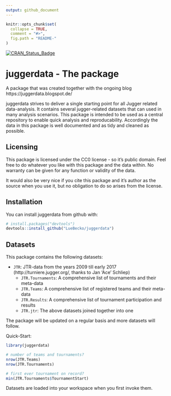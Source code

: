 ```yaml
---
output: github_document
---
```


<!-- README.md is generated from README.Rmd. Please edit that file -->

```r
knitr::opts_chunk$set(
  collapse = TRUE,
  comment = "#>",
  fig.path = "README-"
)
```

[![CRAN_Status_Badge](http://www.r-pkg.org/badges/version/juggerdata)](https://cran.r-project.org/package=juggerdata)

# juggerdata - The package

A package that was created together with the ongoing blog https://juggerdata.blogspot.de/

juggerdata strives to deliver a single starting point for all Jugger related data-analysis. It contains several jugger-related datasets that can used in many analysis scenarios. This package is intended to be used as a central repository to enable quick analysis and reproducability. Accordingly the data in this package is well documented and as tidy and cleaned as possible.

## Licensing

This package is licensed under the CC0 license - so it's public domain. Feel free to do whatever you like with this package and the data within. No warranty can be given for any function or validity of the data.

It would also be very nice if you cite this package and it's author as the source when you use it, but no obligation to do so arises from the license.

## Installation

You can install juggerdata from github with:

```r
# install.packages("devtools")
devtools::install_github("LueBecko/juggerdata")
```

## Datasets

This package contains the following datasets:

* `JTR`: JTR-data from the years 2009 till early 2017 (http://turniere.jugger.org/, thanks to Jan 'Ace' Schliep)
    * `JTR.Tournaments`: A comprehensive list of tournaments and their meta-data
    * `JTR.Teams`: A comprehensive list of registered teams and their meta-data
    * `JTR.Results`: A comprehensive list of tournament participation and results
    * `JTR.jtr`: The above datasets joined together into one

The package will be updated on a regular basis and more datasets will follow.

Quick-Start:

``` r
library(juggerdata)

# number of teams and tournaments?
nrow(JTR.Teams)
nrow(JTR.Tournaments)

# first ever tournament on record?
min(JTR.Tournaments$TournamentStart)
```

Datasets are loaded into your workspace when you first invoke them.
